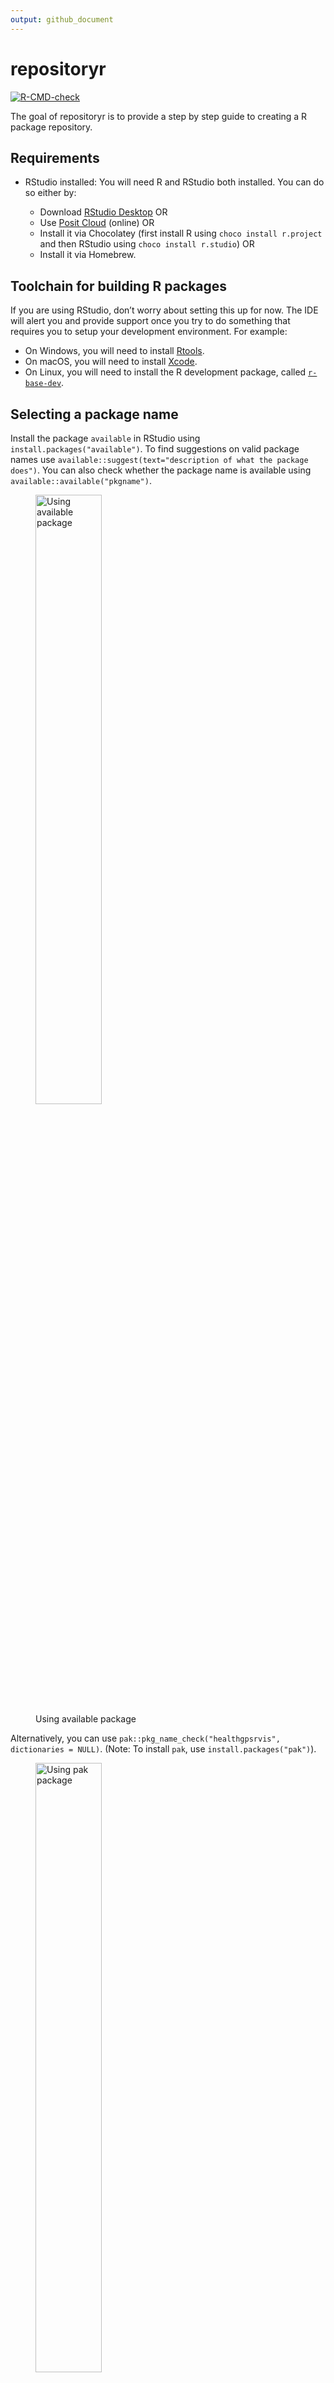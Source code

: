 ```yaml
---
output: github_document
---
```


<!-- README.md is generated from README.Rmd. Please edit that file -->

# repositoryr

<!-- badges: start -->
[![R-CMD-check](https://github.com/ImperialCollegeLondon/repositoryr/actions/workflows/R-CMD-check.yaml/badge.svg)](https://github.com/ImperialCollegeLondon/repositoryr/actions/workflows/R-CMD-check.yaml)
<!-- badges: end -->

The goal of repositoryr is to provide a step by step guide to creating a R package repository.

## Requirements

- RStudio installed: You will need R and RStudio both installed. You can do so either by:
  
  - Download [RStudio Desktop](https://posit.co/downloads/) OR
  - Use [Posit Cloud](https://posit.cloud/) (online) OR
  - Install it via Chocolatey (first install R using `choco install r.project` and then RStudio using `choco install r.studio`) OR 
  - Install it via Homebrew.
  
## Toolchain for building R packages

If you are using RStudio, don't worry about setting this up for now. The IDE will alert you and provide support once you try to do something that requires you to setup your development environment. For example:

  - On Windows, you will need to install [Rtools](https://r-pkgs.org/setup.html#windows).
  - On macOS, you will need to install [Xcode](https://r-pkgs.org/setup.html#macos).
  - On Linux, you will need to install the R development package, called [`r-base-dev`](https://r-pkgs.org/setup.html#linux).

## Selecting a package name

Install the package `available` in RStudio using `install.packages("available")`. To find suggestions on valid package names use `available::suggest(text="description of what the package does")`. You can also check whether the package name is available using `available::available("pkgname")`.

![Using available package](inst/images/using_available.png){width=50%}

Alternatively, you can use `pak::pkg_name_check("healthgpsrvis", dictionaries = NULL)`. (Note: To install `pak`, use `install.packages("pak")`).

![Using pak package](inst/images/using_pak.png){width=50%}

## Creating a package

- In RStudio go to File -> New Project -> New Directory -> R Package. 
- Write the name of the package and select using renv and initialise git. 
- This will create a minimal package structure. 

## Create and connect with a GitHub repository

- Create a new repository on GitHub using the same name as the package. 
- Set the visibility permissions of this repository as suitable but DO NOT initialise this repository with anything. 
- Copy a clone URL of the repository to your clipboard.

More details: [Create and connect a GitHub repo](https://happygitwithr.com/existing-github-last.html#create-and-connect-a-github-repo-without-usethis)

## Connect local repo to GitHub repo

- Click on the “two purple boxes and a white square” in the Git pane. 
- Click “Add remote”. 
- Paste the GitHub repo’s URL here and pick a remote name, say, `origin` and click “Add”.
- Enter main as the branch name and make sure “Sync branch with remote” is checked and click “Create”.

## Connect local repo to GitHub repo with the command line

- In a shell, run the following (substituting with your URL):

```
git remote add origin https://github.com/ImperialCollegeLondon/repositoryr
git push --set-upstream origin main
```

- You should now be able to see all the project files you committed on the GitHub repo browser.


## Using `devtools`

- Install devtools in RStudio using `install.packages("devtools")`.
- It is a set of packages that support various aspects of package development (it includes the `usethis` package too).

## Using `devtools::check()`

- At this stage, you can try `devtools::check()` to see if there are any issues with the package.
- If any of the toolchain required to build an R package is missing in your system, then RStudio will alert you at this stage. Please refer [Toolchain for building R packages](#Toolchain-for-building-R-packages) and once done run `devtools::check()` again. It should raise an issue about missing/non-standard license in the `DESCRIPTION` file (This issue will be fixed soon!).

## Update `DESCRIPTION` file

- The `DESCRIPTION` file contains the metadata of your package. You can add some descriptive text about your package under `Title` and `Description` fields. You can also fill in the author and maintainer details. 
- Manually add BSD-3-Clause license (recommended) first to your repository and then to the `DESCRIPTION` file.
- Run `devtools::check()` to verify if everything works (As of now, it raises a note "Licence stub is invalid DCF.")

## Build a README

- Use `usethis::use_readme_rmd()` to initialize a basic, executable `README.Rmd` file. 
- In the `README.Rmd` you can add the purpose of the package, provide installation instructions, and show an example of how the package can be used.
- Remember to render the `README.Rmd` file (each time that you make a change to it) to make the `README.md` file. You can do this by running `devtools::build_readme()`.

## Add R files and corresponding unit tests

- Create a R function file using `usethis::use_r("filename")`.
- A `filename.R` file will be created under the `R/` directory which you can populate.
- Create a corresponding unit test file using `usethis::use_test("filename")`.
- A `test-filename.R` file will be created under the `tests/testthat/` directory where you can add the unit tests.

## Setup documentation

- Use `devtools::document` to set up the documentation for your package. 
- Delete the template `R/hello.R` file.
- Now open any other R file (that you created) where you want add the documentation (here it is, the `R/add.R` file).
- Put the cursor somewhere in the function definition. Then do, `Code > Insert roxygen skeleton`. A comment structure should appear above your function, in which each line begins with #'. 
- Edit the comments suitably. If a `NAMESPACE` file already exists, please delete it so that it can be automatically generated by `roxygen2`. To do so, run `devtools::document()` this will also create the corresponding `filename.Rd` file in `man/filename.Rd` using `roxygen2`.

## Create website for your package

- Run `install.packages("pkgdown")`.
- To configure the package to use and deploy pkgdown, run `usethis::use_pkgdown_github_pages()`.
- This will add the necessary components and sets up GitHub Actions for automatic site building when deploying. 
- To preview your site locally before publishing, run `pkgdown::build_site()`. If you see a warning that the "package is in use and will not be installed", then:

  - Run `search()` to see if the package is loaded.
  - If it is, run `detach("package:pkgname", unload = TRUE)` to unload it.
  - Run `search()` again to verify that the package is no longer loaded.
  - Then run `pkgdown::build_site()` again to preview the site locally.
  
- Your `README.md` becomes the homepage, documentation in `man/` generates a function reference, and vignettes will be rendered into `articles/`.

## Bonus!

- Add a GitHub action workflow to render Rmarkdown using `usethis::use_github_action("render-rmarkdown")`.
- Add another action to lint your package using `usethis::use_github_action("lint")`.
- Add a `R CMD-check` badge using `usethis::use_github_actions_badge()`.
- To add a package to the `DESCRIPTION` file, use `usethis::use_package("pkgname")`.
- Customise the package website by editing the `_pkgdown.yml` file. For example, you can add a lightswitch and GitHub repository button to the navbar:

```yaml
template:
  bootstrap: 5
  light-switch: true
navbar:
  structure:
    right: [search, github, lightswitch]
  components:
    github:
      icon: fa-github
      href: https://github.com/<owner-name>/<repo-name>
      aria-label: GitHub
```

## Installation

You can install the development version of repositoryr from [GitHub](https://github.com/) with:

``` r
# install.packages("pak")
pak::pak("ImperialCollegeLondon/repositoryr")
```
